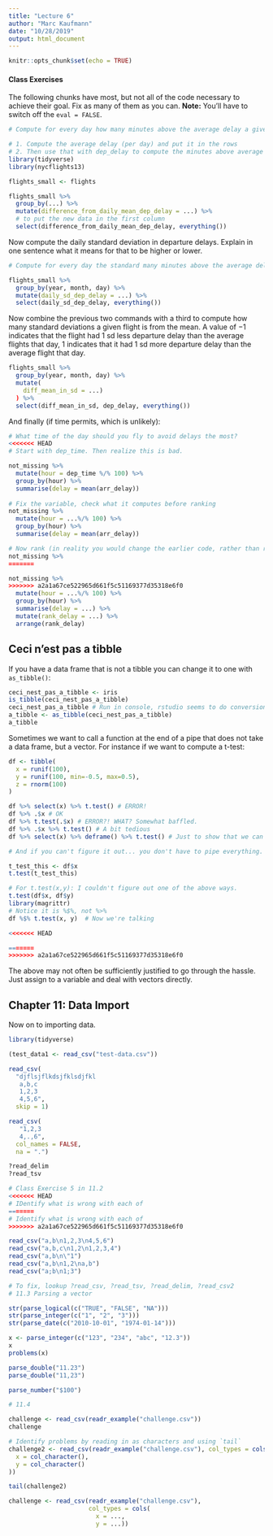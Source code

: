 ```yaml
---
title: "Lecture 6"
author: "Marc Kaufmann"
date: "10/28/2019"
output: html_document
---
```


```r
knitr::opts_chunk$set(echo = TRUE)
```

#### Class Exercises

The following chunks have most, but not all of the code necessary to achieve their goal. Fix as many of them as you can. **Note:** You'll have to switch off the `eval = FALSE`.

```r
# Compute for every day how many minutes above the average delay a given flight is.

# 1. Compute the average delay (per day) and put it in the rows
# 2. Then use that with dep_delay to compute the minutes above average
library(tidyverse)
library(nycflights13)

flights_small <- flights

flights_small %>%
  group_by(...) %>%
  mutate(difference_from_daily_mean_dep_delay = ...) %>%
  # to put the new data in the first column
  select(difference_from_daily_mean_dep_delay, everything()) 
```

Now compute the daily standard deviation in departure delays. Explain in one sentence what it means for that to be higher or lower.

```r
# Compute for every day the standard many minutes above the average delay a given flight is. ## GREAT COMMENT!

flights_small %>%
  group_by(year, month, day) %>%
  mutate(daily_sd_dep_delay = ...) %>%
  select(daily_sd_dep_delay, everything())
```

Now combine the previous two commands with a third to compute how many standard deviations a given flight is from the mean. A value of $-1$ indicates that the flight had 1 sd less departure delay than the average flights that day, $1$ indicates that it had 1 sd more departure delay than the average flight that day.
  
```r

flights_small %>%
  group_by(year, month, day) %>%
  mutate(
    diff_mean_in_sd = ...)
  ) %>%
  select(diff_mean_in_sd, dep_delay, everything())
```
    
And finally (if time permits, which is unlikely):

```r
# What time of the day should you fly to avoid delays the most?
<<<<<<< HEAD
# Start with dep_time. Then realize this is bad.

not_missing %>%
  mutate(hour = dep_time %/% 100) %>%
  group_by(hour) %>%
  summarise(delay = mean(arr_delay))
  
# Fix the variable, check what it computes before ranking
not_missing %>%
  mutate(hour = ...%/% 100) %>%
  group_by(hour) %>%
  summarise(delay = mean(arr_delay))

# Now rank (in reality you would change the earlier code, rather than repeat)
not_missing %>%
=======

not_missing %>%
>>>>>>> a2a1a67ce522965d661f5c51169377d35318e6f0
  mutate(hour = ...%/% 100) %>%
  group_by(hour) %>%
  summarise(delay = ...) %>%
  mutate(rank_delay = ...) %>%
  arrange(rank_delay)
```

## Ceci n'est pas a tibble

If you have a data frame that is not a tibble you can change it to one with `as_tibble()`:

```r
ceci_nest_pas_a_tibble <- iris
is_tibble(ceci_nest_pas_a_tibble)
ceci_nest_pas_a_tibble # Run in console, rstudio seems to do conversion automatically
a_tibble <- as_tibble(ceci_nest_pas_a_tibble)
a_tibble
```

Sometimes we want to call a function at the end of a pipe that does not take a data frame, but a vector. For instance if we want to compute a t-test:

```r
df <- tibble(
  x = runif(100),
  y = runif(100, min=-0.5, max=0.5),
  z = rnorm(100)
)

df %>% select(x) %>% t.test() # ERROR!
df %>% .$x # OK
df %>% t.test(.$x) # ERROR?! WHAT? Somewhat baffled.
df %>% .$x %>% t.test() # A bit tedious
df %>% select(x) %>% deframe() %>% t.test() # Just to show that we can be even more tedious

# And if you can't figure it out... you don't have to pipe everything. 

t_test_this <- df$x
t.test(t_test_this)

# For t.test(x,y): I couldn't figure out one of the above ways.
t.test(df$x, df$y)
library(magrittr)
# Notice it is %$%, not %>%
df %$% t.test(x, y)  # Now we're talking

<<<<<<< HEAD

=======
>>>>>>> a2a1a67ce522965d661f5c51169377d35318e6f0
```

The above may not often be sufficiently justified to go through the hassle. Just assign to a variable and deal with vectors directly.

## Chapter 11: Data Import

Now on to importing data.

```r
library(tidyverse)

(test_data1 <- read_csv("test-data.csv"))

read_csv(
  "djflsjflkdsjfklsdjfkl
   a,b,c
   1,2,3
   4,5,6",
  skip = 1)

read_csv(
   "1,2,3
   4,.,6",
  col_names = FALSE,
  na = ".")

?read_delim
?read_tsv

# Class Exercise 5 in 11.2
<<<<<<< HEAD
# IDentify what is wrong with each of 
=======
# Identify what is wrong with each of 
>>>>>>> a2a1a67ce522965d661f5c51169377d35318e6f0

read_csv("a,b\n1,2,3\n4,5,6")
read_csv("a,b,c\n1,2\n1,2,3,4")
read_csv("a,b\n\"1")
read_csv("a,b\n1,2\na,b")
read_csv("a;b\n1;3")

# To fix, lookup ?read_csv, ?read_tsv, ?read_delim, ?read_csv2
# 11.3 Parsing a vector

str(parse_logical(c("TRUE", "FALSE", "NA")))
str(parse_integer(c("1", "2", "3")))
str(parse_date(c("2010-10-01", "1974-01-14")))

x <- parse_integer(c("123", "234", "abc", "12.3"))
x
problems(x)

parse_double("11.23")
parse_double("11,23")

parse_number("$100")

# 11.4

challenge <- read_csv(readr_example("challenge.csv"))
challenge

# Identify problems by reading in as characters and using `tail`
challenge2 <- read_csv(readr_example("challenge.csv"), col_types = cols(
  x = col_character(),
  y = col_character()
))

tail(challenge2)

challenge <- read_csv(readr_example("challenge.csv"),
                      col_types = cols(
                        x = ...,
                        y = ...))

```


